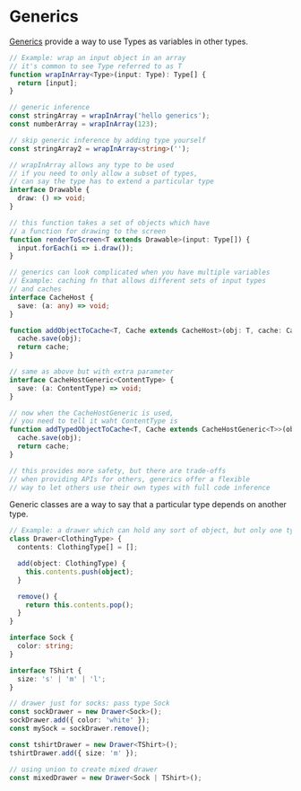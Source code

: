 
<Meta title="typescript/generics" />

# Generics

[Generics](https://www.typescriptlang.org/docs/handbook/generics.html) provide a way to use Types as variables in other types.

```ts
// Example: wrap an input object in an array
// it's common to see Type referred to as T
function wrapInArray<Type>(input: Type): Type[] {
  return [input];
}

// generic inference
const stringArray = wrapInArray('hello generics');
const numberArray = wrapInArray(123);

// skip generic inference by adding type yourself
const stringArray2 = wrapInArray<string>('');

// wrapInArray allows any type to be used
// if you need to only allow a subset of types,
// can say the type has to extend a particular type
interface Drawable {
  draw: () => void;
}

// this function takes a set of objects which have
// a function for drawing to the screen
function renderToScreen<T extends Drawable>(input: Type[]) {
  input.forEach(i => i.draw());
}

// generics can look complicated when you have multiple variables
// Example: caching fn that allows different sets of input types
// and caches
interface CacheHost {
  save: (a: any) => void;
}

function addObjectToCache<T, Cache extends CacheHost>(obj: T, cache: Cache): Cache {
  cache.save(obj);
  return cache;
}

// same as above but with extra parameter
interface CacheHostGeneric<ContentType> {
  save: (a: ContentType) => void;
}

// now when the CacheHostGeneric is used,
// you need to tell it waht ContentType is
function addTypedObjectToCache<T, Cache extends CacheHostGeneric<T>>(obj: T, cache: Cache): Cache {
  cache.save(obj);
  return cache;
}

// this provides more safety, but there are trade-offs
// when providing APIs for others, generics offer a flexible
// way to let others use their own types with full code inference
```

Generic classes are a way to say that a particular type depends on another type.

```ts
// Example: a drawer which can hold any sort of object, but only one type
class Drawer<ClothingType> {
  contents: ClothingType[] = [];

  add(object: ClothingType) {
    this.contents.push(object);
  }

  remove() {
    return this.contents.pop();
  }
}

interface Sock {
  color: string;
}

interface TShirt {
  size: 's' | 'm' | 'l';
}

// drawer just for socks: pass type Sock
const sockDrawer = new Drawer<Sock>();
sockDrawer.add({ color: 'white' });
const mySock = sockDrawer.remove();

const tshirtDrawer = new Drawer<TShirt>();
tshirtDrawer.add({ size: 'm' });

// using union to create mixed drawer
const mixedDrawer = new Drawer<Sock | TShirt>();
```
